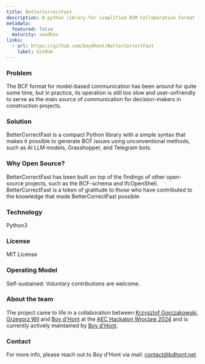 ```yaml
---
title: BetterCorrectFast
description: A python library for simplified BIM Collaboration Format (BCF) generation
metadata:
  featured: false
  maturity: sandbox
links:
  - url: https://github.com/boydhont/BetterCorrectFast
    label: GitHub
---
```


### Problem

The BCF format for model-based communication has been around for quite some time, but in practice, its operation is still too slow and user-unfriendly to serve as the main source of communication for decision-makers in construction projects.

### Solution

BetterCorrectFast is a compact Python library with a simple syntax that makes it possible to generate BCF issues using unconventional methods, such as AI LLM models, Grasshopper, and Telegram bots.

### Why Open Source?

BetterCorrectFast has been built on top of the findings of other open-source projects, such as the BCF-schema and IfcOpenShell. BetterCorrectFast is a token of gratitude to those who have contributed to the knowledge that made BetterCorrectFast possible.

### Technology

Python3

### License

MIT License

### Operating Model

Self-sustained: Voluntary contributions are welcome.

### About the team

The project came to life in a collaboration between [Krzysztof Gorczakowski](https://www.linkedin.com/in/kgorczakowski/), [Grzegorz Wil](https://www.linkedin.com/in/bimlab-grzegorz-wilk/) and [Boy d'Hont](https://www.linkedin.com/in/boydhont/) at the [AEC Hackaton Wroclaw 2024](https://hack.creoox.com/) and is currently actively maintained by [Boy d'Hont](https://www.linkedin.com/in/boydhont/).

### Contact

For more info, please reach out to Boy d'Hont via mail: contact@bdhont.net
